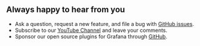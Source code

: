 ## Always happy to hear from you

- Ask a question, request a new feature, and file a bug with [GitHub issues](https://github.com/volkovlabs/business-news/issues).
- Subscribe to our [YouTube Channel](https://youtube.com/@volkovlabs) and leave your comments.
- Sponsor our open source plugins for Grafana through [GitHub](https://github.com/sponsors/VolkovLabs).
